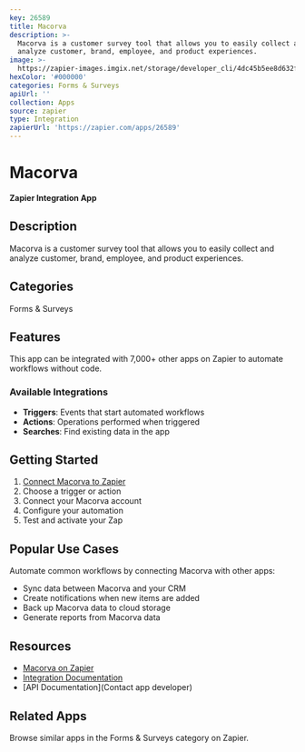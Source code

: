 ```yaml
---
key: 26589
title: Macorva
description: >-
  Macorva is a customer survey tool that allows you to easily collect and
  analyze customer, brand, employee, and product experiences.
image: >-
  https://zapier-images.imgix.net/storage/developer_cli/4dc45b5ee8d632faacbdcda220d03325.png?auto=format%2Ccompress&ixlib=python-3.0.0&q=50
hexColor: '#000000'
categories: Forms & Surveys
apiUrl: ''
collection: Apps
source: zapier
type: Integration
zapierUrl: 'https://zapier.com/apps/26589'
---
```

# Macorva

**Zapier Integration App**

## Description

Macorva is a customer survey tool that allows you to easily collect and analyze customer, brand, employee, and product experiences.

## Categories

Forms & Surveys

## Features

This app can be integrated with 7,000+ other apps on Zapier to automate workflows without code.

### Available Integrations

- **Triggers**: Events that start automated workflows
- **Actions**: Operations performed when triggered
- **Searches**: Find existing data in the app

## Getting Started

1. [Connect Macorva to Zapier](https://zapier.com/apps/26589)
2. Choose a trigger or action
3. Connect your Macorva account
4. Configure your automation
5. Test and activate your Zap

## Popular Use Cases

Automate common workflows by connecting Macorva with other apps:

- Sync data between Macorva and your CRM
- Create notifications when new items are added
- Back up Macorva data to cloud storage
- Generate reports from Macorva data

## Resources

- [Macorva on Zapier](https://zapier.com/apps/26589)
- [Integration Documentation](https://zapier.com/apps/26589/integrations)
- [API Documentation](Contact app developer)

## Related Apps

Browse similar apps in the Forms & Surveys category on Zapier.
